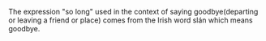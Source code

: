 The expression "so long" used in the context of saying goodbye(departing or leaving a friend or place) comes from the Irish word slán which means goodbye.
{{wikify}}